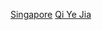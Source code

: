 {{Catnav|頁面分類|各種主題的頁面分類|按國家分類|各國人物|新加坡人|各職業新加坡人}}
{{Catnav|頁面分類|各種主題的頁面分類|按國家分類|各國人物|各国企业家}}
{{Catnav|頁面分類|人类社会|人物|各國人物|新加坡人|各職業新加坡人}}
{{Catnav|頁面分類|人类社会|人物|各國人物|各国企业家}}
{{Catnav|頁面分類|人物|各國人物|新加坡人|各職業新加坡人}}
{{Catnav|頁面分類|人物|各國人物|各国企业家}}
{{Catnav|頁面分類|人物|各職業人物|企业家|各国企业家}}

[[Category:各国企业家|Singapore]]
[[Category:各職業新加坡人|Qi Ye Jia]]